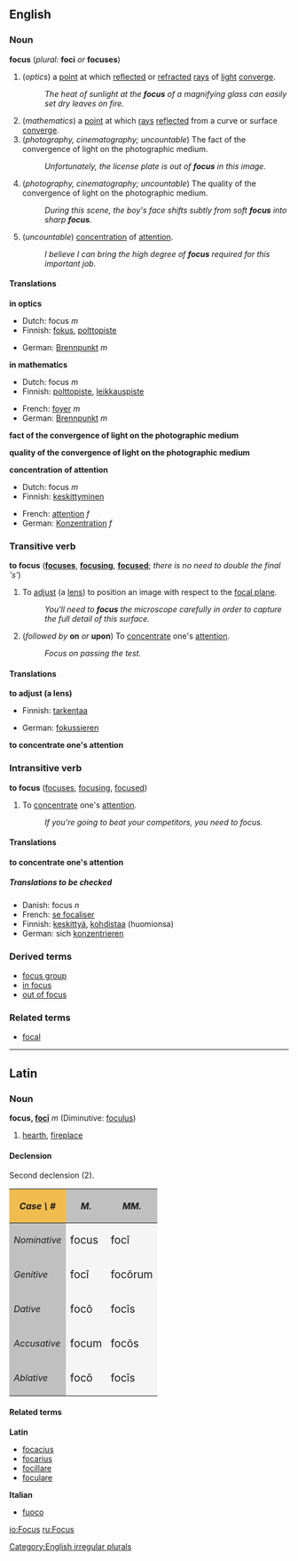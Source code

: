 ==English==
===Noun===
'''focus''' (''plural:'' '''foci''' ''or'' '''focuses''')

# (''optics'') a [[point]] at which [[reflect]]ed or [[refract]]ed [[ray]]s of [[light]] [[converge]].
#: ''The heat of sunlight at the '''focus''' of a magnifying glass can easily set dry leaves on fire.''
# (''mathematics'') a [[point]] at which [[ray]]s [[reflect]]ed from a curve or surface [[converge]].
#(''photography, cinematography; uncountable'') The fact of the convergence of light on the photographic medium.
#:''Unfortunately, the license plate is out of '''focus''' in this image.''
#(''photography, cinematography; uncountable'') The quality of the convergence of light on the photographic medium.
#:''During this scene, the boy's face shifts subtly from soft '''focus''' into sharp '''focus'''.''
#(''uncountable'') [[concentration]] of [[attention]].
#: ''I believe I can bring the high degree of '''focus''' required for this important job.''

====Translations====
'''in optics'''
{{top}}
*Dutch: focus ''m''
*Finnish: [[fokus]], [[polttopiste]]
{{mid}}
<!--to be checked: *French: [[focus]] ''m''-->
*German: [[Brennpunkt]] ''m''
{{bottom}}

'''in mathematics'''
{{top}}
*Dutch: focus ''m''
*Finnish: [[polttopiste]], [[leikkauspiste]]
{{mid}}
*French: [[foyer]] ''m''
*German: [[Brennpunkt]] ''m''
{{bottom}}

'''fact of the convergence of light on the photographic medium'''
{{top}}
{{mid}}
{{bottom}}

'''quality of the convergence of light on the photographic medium'''
{{top}}
{{mid}}
{{bottom}}

'''concentration of attention'''
{{top}}
*Dutch: focus ''m''
*Finnish: [[keskittyminen]]
{{mid}}
*French: [[attention#French|attention]] ''f''
*German: [[Konzentration]] ''f''
{{bottom}}

===Transitive verb===
'''to focus'''  ('''[[focuses]]''', '''[[focusing]]''', '''[[focused]]'''; ''there is no need to double the final 's' '')

#To [[adjust]] (a [[lens]]) to position an image with respect to the [[focal plane]].
#:''You'll need to '''focus''' the microscope carefully in order to capture the full detail of this surface.''
#(''followed by'' '''on''' ''or'' '''upon''') To [[concentrate]] one's [[attention]].
#:''Focus on passing the test.''

====Translations====

'''to adjust (a lens)'''
{{top}}
*Finnish: [[tarkentaa]]
{{mid}}
*German: [[fokussieren]]
{{bottom}}

'''to concentrate one's attention'''
{{top}}
{{mid}}
{{bottom}}

===Intransitive verb===
'''to focus'''  ([[focuses]], [[focusing]], [[focused]])

#To [[concentrate]] one's [[attention]].
#:''If you're going to beat your competitors, you need to focus.''

====Translations====

'''to concentrate one's attention'''
{{top}}
{{mid}}
{{bottom}}

=====Translations to be checked=====
<!--Remove this section once all of the translations below have been moved into the tables above.-->
{{checktrans}}

*Danish: focus ''n''
*French: [[se focaliser]]
*Finnish: [[keskittyä]], [[kohdistaa]] (huomionsa)
*German: sich [[konzentrieren]]

===Derived terms===
*[[focus group]]
*[[in focus]]
*[[out of focus]]

===Related terms===
*[[focal]]

[[Category:English irregular plurals]]
----
==Latin==
===Noun===
'''focus, [[Wiktionary Appendix:Latin second declension|focī]]''' ''m'' (Diminutive: [[foculus]])
#[[hearth]], [[fireplace]]

====Declension====
Second declension (2).
{| cellpadding="5" border="1"
!style="background:#F1BC4E;"| ''Case \ #''
!style="background:#C0C0C0;"| ''M.''
!style="background:#C0C0C0;"| ''MM.''
|-
!style="background:#C0C0C0;"| ''Nominative''
|style="background:#F5F5F5;"| <big> focus
|style="background:#F5F5F5;"| <big> foc&#299;
|-
!style="background:#C0C0C0;"| ''Genitive''
|style="background:#F5F5F5;"| <big> foc&#299;
|style="background:#F5F5F5;"| <big> foc&#333;rum
|-
!style="background:#C0C0C0;"| ''Dative''
|style="background:#F5F5F5;"| <big> foc&#333;
|style="background:#F5F5F5;"| <big> foc&#299;s
|-
!style="background:#C0C0C0;"| ''Accusative''
|style="background:#F5F5F5;"| <big> focum
|style="background:#F5F5F5;"| <big> foc&#333;s
|-
!style="background:#C0C0C0;"| ''Ablative''
|style="background:#F5F5F5;"| <big> foc&#333;
|style="background:#F5F5F5;"| <big> foc&#299;s
|}

====Related terms====

'''Latin'''
*[[focacius]]
*[[focarius]]
*[[focillare]]
*[[foculare]]

'''Italian'''
*[[fuoco]]

[[io:Focus]]
[[ru:Focus]]